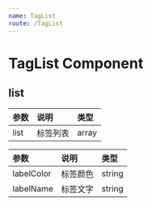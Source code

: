 ```yaml
---
name: TagList
route: /TagList
---
```



# TagList Component

<Playground>
    <TagList
        list={[
            {'labelName':'收益稳定','labelColor':'#ff6600'},
            {'labelName':'净值型','labelColor':'#1496ff'},
            {'labelName':'周开放','labelColor':'#1496ff'},
        ]}
    />
</Playground>

## list

| 参数 |   说明   | 类型  |
| :--- | :------- | :---- |
| list | 标签列表 | array |

|    参数    |   说明   |  类型  |
| :--------- | :------- | :----- |
| labelColor | 标签颜色 | string |
| labelName  | 标签文字 | string |
